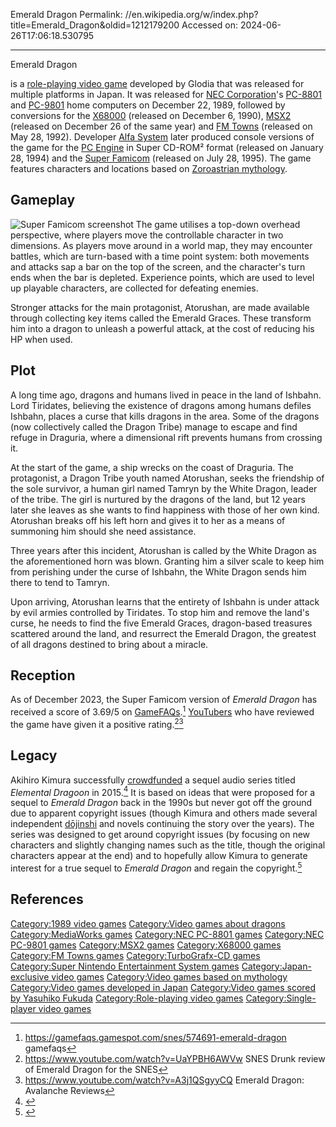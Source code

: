 Emerald Dragon
Permalink: //en.wikipedia.org/w/index.php?title=Emerald_Dragon&oldid=1212179200
Accessed on: 2024-06-26T17:06:18.530795



------
Emerald Dragon
{{Expand Japanese|エメラルドドラゴン|topic=vg|date=March 2016}}
{{for|the ''Dungeons & Dragons'' dragon|Dragon (Dungeons & Dragons)#Emerald dragon}}
{{Infobox video game
| title = Emerald Dragon
| image = Emerald Dragon Box Cover (Super Famicom).jpg
| caption = 
| developer = Glodia<br/>[[Alfa System]] (console versions)
| publisher = Basho House (PC88, PC98)<br/>Glodia (X68000, MSX2, FM Towns)<br/>[[NEC Corporation|NEC Home Electronics]] (PC Engine)<br/>[[MediaWorks (publisher)|MediaWorks]] (SFC)
| designer = Akihiro Kimura
| composer = [[Yasuhiko Fukuda]]
| engine = 
| released = December 22, 1989
July 28, 1995 SFC
| genre = [[Role-playing video game|Role-playing]]
| modes = [[Single-player]]
| platforms = [[PC-8800 Series|PC-8801 Mk. II SR]], [[PC-9800 Series|PC-9801 VM/UV]], [[X68000]], [[MSX2]], [[FM Towns]], [[PC Engine]], [[Super Famicom]]
}}

{{nihongo|'''''Emerald Dragon'''''|エメラルドドラゴン|Emerarudo Doragon}} is a [[role-playing video game]] developed by Glodia that was released for multiple platforms in Japan. It was released for [[NEC Corporation]]'s [[PC-8800 Series|PC-8801]] and [[PC-9800 Series|PC-9801]] home computers on December 22, 1989, followed by conversions for the [[X68000]] (released on December 6, 1990), [[MSX2]] (released on December 26 of the same year) and [[FM Towns]] (released on May 28, 1992). Developer [[Alfa System]] later produced console versions of the game for the [[PC Engine]] in Super CD-ROM² format (released on January 28, 1994) and the [[Super Famicom]] (released on July 28, 1995). The game features characters and locations based on [[Zoroastrianism|Zoroastrian mythology]].

==Gameplay==
[[File:Emerald Dragon SNES Screenshot.jpg|thumb|left|Super Famicom screenshot]]
The game utilises a top-down overhead perspective, where players move the controllable character in two dimensions. As players move around in a world map, they may encounter battles, which are turn-based with a time point system: both movements and attacks sap a bar on the top of the screen, and the character's turn ends when the bar is depleted. Experience points, which are used to level up playable characters, are collected for defeating enemies.

Stronger attacks for the main protagonist, Atorushan, are made available through collecting key items called the Emerald Graces. These transform him into a dragon to unleash a powerful attack, at the cost of reducing his HP when used.

==Plot==
A long time ago, dragons and humans lived in peace in the land of Ishbahn. Lord Tiridates, believing the existence of dragons among humans defiles Ishbahn, places a curse that kills dragons in the area. Some of the dragons (now collectively called the Dragon Tribe) manage to escape and find refuge in Draguria, where a dimensional rift prevents humans from crossing it.

At the start of the game, a ship wrecks on the coast of Draguria. The protagonist, a Dragon Tribe youth named Atorushan, seeks the friendship of the sole survivor, a human girl named Tamryn by the White Dragon, leader of the tribe. The girl is nurtured by the dragons of the land, but 12 years later she leaves as she wants to find happiness with those of her own kind. Atorushan breaks off his left horn and gives it to her as a means of summoning him should she need assistance.

Three years after this incident, Atorushan is called by the White Dragon as the aforementioned horn was blown. Granting him a silver scale to keep him from perishing under the curse of Ishbahn, the White Dragon sends him there to tend to Tamryn.

Upon arriving, Atorushan learns that the entirety of Ishbahn is under attack by evil armies controlled by Tiridates. To stop him and remove the land's curse, he needs to find the five Emerald Graces, dragon-based treasures scattered around the land, and resurrect the Emerald Dragon, the greatest of all dragons destined to bring about a miracle.

==Reception==
As of December 2023, the Super Famicom version of ''Emerald Dragon'' has received a score of 3.69/5 on [[GameFAQs]].<ref>https://gamefaqs.gamespot.com/snes/574691-emerald-dragon gamefaqs</ref> [[YouTuber]]s who have reviewed the game have given it a positive rating.<ref>https://www.youtube.com/watch?v=UaYPBH6AWVw SNES Drunk review of Emerald Dragon for the SNES</ref><ref>https://www.youtube.com/watch?v=A3j1QSgyyCQ Emerald Dragon: Avalanche Reviews</ref>

==Legacy==
Akihiro Kimura successfully [[crowdfunding|crowdfunded]] a sequel audio series titled ''Elemental Dragoon'' in 2015.<ref>{{Cite web|url=http://vermillionmode.x0.com/ed2/main.html|title=エレメンタルドラグーン メインページ}}</ref> It is based on ideas that were proposed for a sequel to ''Emerald Dragon'' back in the 1990s but never got off the ground due to apparent copyright issues (though Kimura and others made several independent [[dōjinshi]] and novels continuing the story over the years). The series was designed to get around copyright issues (by focusing on new characters and slightly changing names such as the title, though the original characters appear at the end) and to hopefully allow Kimura to generate interest for a true sequel to ''Emerald Dragon'' and regain the copyright.<ref>{{Cite web | url=https://fundiy.jp/project/eme_dra2 | title=木村明広×保志総一朗 エメドラ続編『エレメンタル・ドラグーン』ドラマCd製作プロジェクト始動! | access-date=2018-09-20 | archive-date=2018-09-20 | archive-url=https://web.archive.org/web/20180920195434/https://fundiy.jp/project/eme_dra2 | url-status=dead }}</ref>

==References==
{{reflist}}

[[Category:1989 video games]]
[[Category:Video games about dragons]]
[[Category:MediaWorks games]]
[[Category:NEC PC-8801 games]]
[[Category:NEC PC-9801 games]]
[[Category:MSX2 games]]
[[Category:X68000 games]]
[[Category:FM Towns games]]
[[Category:TurboGrafx-CD games]]
[[Category:Super Nintendo Entertainment System games]]
[[Category:Japan-exclusive video games]]
[[Category:Video games based on mythology]]
[[Category:Video games developed in Japan]]
[[Category:Video games scored by Yasuhiko Fukuda]]
[[Category:Role-playing video games]]
[[Category:Single-player video games]]